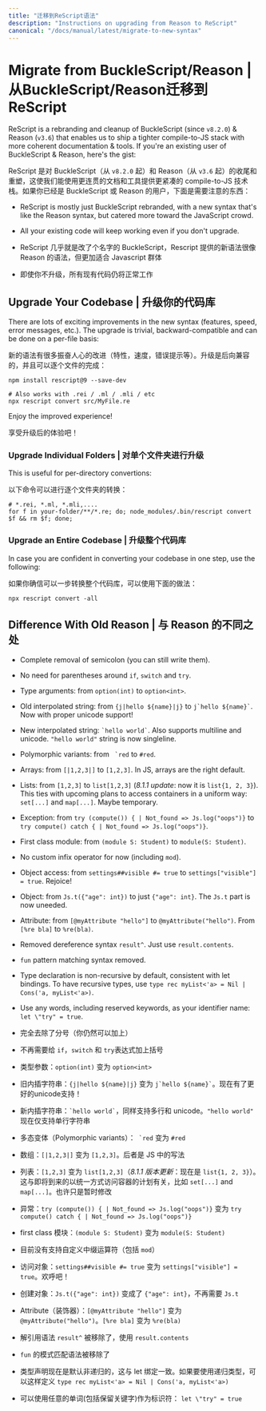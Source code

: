 ```yaml
---
title: "迁移到ReScript语法"
description: "Instructions on upgrading from Reason to ReScript"
canonical: "/docs/manual/latest/migrate-to-new-syntax"
---
```


# Migrate from BuckleScript/Reason | 从BuckleScript/Reason迁移到ReScript

ReScript is a rebranding and cleanup of BuckleScript (since `v8.2.0`) & Reason (`v3.6`) that enables us to ship a tighter compile-to-JS stack with more coherent documentation & tools. If you're an existing user of BuckleScript & Reason, here's the gist:

ReScript 是对 BuckleScript（从 `v8.2.0` 起）和 Reason（从 `v3.6` 起）的收尾和重塑，这使我们能使用更连贯的文档和工具提供更紧凑的 compile-to-JS 技术栈。如果你已经是 BuckleScript 或 Reason 的用户，下面是需要注意的东西：

- ReScript is mostly just BuckleScript rebranded, with a new syntax that's like the Reason syntax, but catered more toward the JavaScript crowd.
- All your existing code will keep working even if you don't upgrade.

- ReScript 几乎就是改了个名字的 BuckleScript，Rescript 提供的新语法很像 Reason 的语法，但更加适合 Javascript 群体
- 即使你不升级，所有现有代码仍将正常工作


## Upgrade Your Codebase | 升级你的代码库

There are lots of exciting improvements in the new syntax (features, speed, error messages, etc.). The upgrade is trivial, backward-compatible and can be done on a per-file basis:

新的语法有很多振奋人心的改进（特性，速度，错误提示等）。升级是后向兼容的，并且可以逐个文件的完成：

```
npm install rescript@9 --save-dev

# Also works with .rei / .ml / .mli / etc
npx rescript convert src/MyFile.re
```

Enjoy the improved experience!

享受升级后的体验吧！

### Upgrade Individual Folders | 对单个文件夹进行升级

This is useful for per-directory convertions:

以下命令可以进行逐个文件夹的转换：

```console
# *.rei, *.ml, *.mli,....
for f in your-folder/**/*.re; do; node_modules/.bin/rescript convert $f && rm $f; done;
```

### Upgrade an Entire Codebase | 升级整个代码库

In case you are confident in converting your codebase in one step, use the following:

如果你确信可以一步转换整个代码库，可以使用下面的做法：

```
npx rescript convert -all
```

## Difference With Old Reason | 与 Reason 的不同之处

- Complete removal of semicolon (you can still write them).
- No need for parentheses around `if`, `switch` and `try`.
- Type arguments: from `option(int)` to `option<int>`.
- Old interpolated string: from `{j|hello ${name}|j}` to `` j`hello ${name}` ``. Now with proper unicode support!
- New interpolated string: `` `hello world` ``. Also supports multiline and unicode. `"hello world"` string is now singleline.
- Polymorphic variants: from `` `red`` to `#red`.
- Arrays: from `[|1,2,3|]` to `[1,2,3]`. In JS, arrays are the right default.
- Lists: from `[1,2,3]` to `list[1,2,3]` (_8.1.1 update_: now it is `list{1, 2, 3}`). This ties with upcoming plans to access containers in a uniform way: `set[...]` and `map[...]`. Maybe temporary.
- Exception: from `try (compute()) { | Not_found => Js.log("oops")}` to `try compute() catch { | Not_found => Js.log("oops")}`.
- First class module: from `(module S: Student)` to `module(S: Student)`.
- No custom infix operator for now (including `mod`).
- Object access: from `settings##visible #= true` to `settings["visible"] = true`. Rejoice!
- Object: from `Js.t({"age": int})` to just `{"age": int}`. The `Js.t` part is now uneeded.
- Attribute: from `[@myAttribute "hello"]` to `@myAttribute("hello")`. From `[%re bla]` to `%re(bla)`.
- Removed dereference syntax `result^`. Just use `result.contents`.
- `fun` pattern matching syntax removed.
- Type declaration is non-recursive by default, consistent with let bindings. To have recursive types, use `type rec myList<'a> = Nil | Cons('a, myList<'a>)`.
- Use any words, including reserved keywords, as your identifier name: `let \"try" = true`.


- 完全去除了分号（你仍然可以加上）
- 不再需要给 `if`，`switch` 和 `try`表达式加上括号
- 类型参数：`option(int)` 变为 `option<int>`
- 旧内插字符串：`{j|hello ${name}|j}` 变为 `` j`hello ${name}` ``。现在有了更好的unicode支持！
- 新内插字符串：`` `hello world` ``，同样支持多行和 unicode。`"hello world"` 现在仅支持单行字符串
- 多态变体（Polymorphic variants）：`` `red`` 变为 `#red`
- 数组：`[|1,2,3|]` 变为 `[1,2,3]`。后者是 JS 中的写法
- 列表：`[1,2,3]` 变为 `list[1,2,3]`（_8.1.1 版本更新_：现在是 `list{1, 2, 3}`）。这与即将到来的以统一方式访问容器的计划有关，比如 `set[...]` and `map[...]`。也许只是暂时修改
- 异常：`try (compute()) { | Not_found => Js.log("oops")}` 变为 `try compute() catch { | Not_found => Js.log("oops")}`
- first class 模块：`(module S: Student)` 变为 `module(S: Student)`
- 目前没有支持自定义中缀运算符（包括 `mod`）
- 访问对象：`settings##visible #= true` 变为 `settings["visible"] = true`。欢呼吧！
- 创建对象：`Js.t({"age": int})` 变成了 `{"age": int}`，不再需要 `Js.t`
- Attribute（装饰器）：`[@myAttribute "hello"]` 变为 `@myAttribute("hello")`。`[%re bla]` 变为 `%re(bla)`
- 解引用语法 `result^` 被移除了，使用 `result.contents`
- `fun` 的模式匹配语法被移除了
- 类型声明现在是默认非递归的，这与 let 绑定一致。如果要使用递归类型，可以这样定义 `type rec myList<'a> = Nil | Cons('a, myList<'a>)`
- 可以使用任意的单词(包括保留关键字)作为标识符： `let \"try" = true`
